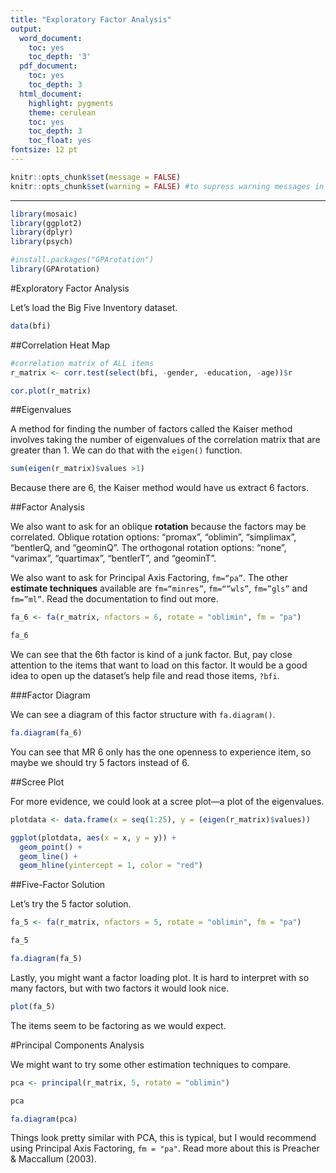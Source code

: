 ```yaml
---
title: "Exploratory Factor Analysis"
output:
  word_document:
    toc: yes
    toc_depth: '3'
  pdf_document:
    toc: yes
    toc_depth: 3
  html_document:
    highlight: pygments
    theme: cerulean
    toc: yes
    toc_depth: 3
    toc_float: yes
fontsize: 12 pt
---
```

```r
knitr::opts_chunk$set(message = FALSE)
knitr::opts_chunk$set(warning = FALSE) #to supress warning messages in all output
```

***

```r
library(mosaic)
library(ggplot2)
library(dplyr)
library(psych)

#install.packages("GPArotation")
library(GPArotation)
```

#Exploratory Factor Analysis

Let's load the Big Five Inventory dataset. 

```r
data(bfi)
```

##Correlation Heat Map

```r
#correlation matrix of ALL items
r_matrix <- corr.test(select(bfi, -gender, -education, -age))$r

cor.plot(r_matrix)
```

##Eigenvalues

A method for finding the number of factors called the Kaiser method involves taking the number of eigenvalues of the correlation matrix that are greater than 1. We can do that with the `eigen()` function. 

```r
sum(eigen(r_matrix)$values >1)
```

Because there are 6, the Kaiser method would have us extract 6 factors.  

##Factor Analysis

We also want to ask for an oblique **rotation** because the factors may be correlated. Oblique rotation options: “promax”, “oblimin”, “simplimax”, “bentlerQ, and “geominQ”. The orthogonal rotation options: “none”, “varimax”, “quartimax”, “bentlerT”, and “geominT”.  

We also want to ask for Principal Axis Factoring, `fm=“pa”`. The other **estimate techniques** available are `fm=“minres”`, `fm=“”wls”`, `fm=”gls”` and `fm=”ml”`. Read the documentation to find out more. 

```r
fa_6 <- fa(r_matrix, nfactors = 6, rotate = "oblimin", fm = "pa")

fa_6
```

We can see that the 6th factor is kind of a junk factor. But, pay close attention to the items that want to load on this factor. It would be a good idea to open up the dataset's help file and read those items, `?bfi`. 

###Factor Diagram

We can see a diagram of this factor structure with `fa.diagram()`.

```r
fa.diagram(fa_6)
```

You can see that MR 6 only has the one openness to experience item, so maybe we should try 5 factors instead of 6. 

##Scree Plot

For more evidence, we could look at a scree plot---a plot of the eigenvalues.

```r
plotdata <- data.frame(x = seq(1:25), y = (eigen(r_matrix)$values))

ggplot(plotdata, aes(x = x, y = y)) +
  geom_point() +
  geom_line() +
  geom_hline(yintercept = 1, color = "red")
```

##Five-Factor Solution

Let's try the 5 factor solution. 

```r
fa_5 <- fa(r_matrix, nfactors = 5, rotate = "oblimin", fm = "pa")

fa_5
```

```r
fa.diagram(fa_5)
```

Lastly, you might want a factor loading plot. It is hard to interpret with so many factors, but with two factors it would look nice. 

```r
plot(fa_5)
```

The items seem to be factoring as we would expect. 

#Principal Components Analysis 

We might want to try some other estimation techniques to compare.  

```r
pca <- principal(r_matrix, 5, rotate = "oblimin")

pca
```

```r
fa.diagram(pca)
```

Things look pretty similar with PCA, this is typical, but I would recommend using Principal Axis Factoring, `fm = "pa"`. Read more about this is Preacher & Maccallum (2003). 


